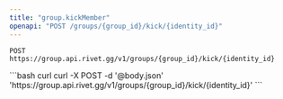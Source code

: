 ```yaml
---
title: "group.kickMember"
openapi: "POST /groups/{group_id}/kick/{identity_id}"
---
```


```
POST https://group.api.rivet.gg/v1/groups/{group_id}/kick/{identity_id}
```


<RequestExample>
```bash curl
curl -X POST -d '@body.json' 'https://group.api.rivet.gg/v1/groups/{group_id}/kick/{identity_id}'
```
</RequestExample>
